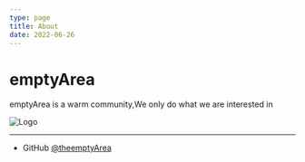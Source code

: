 ```yaml
---
type: page
title: About
date: 2022-06-26
---
```


# emptyArea

emptyArea is a warm community,We only do what we are interested in


<Image
  src="/images/emptyArea-v1-white-shadow.png"
  alt="Logo"
  width={100}
  height={50}
  priority
  className="next-image"
/>


---

- GitHub [@theemptyArea](https://github.com/theemptyArea)
